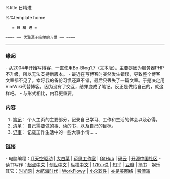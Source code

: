 %title 日精进

%%template home

    = 日 精 进 =

 ==== —— 优雅源于简单的习惯 —— ====

-----
=== 缘起 ===

- 从2004年开始写博客，一直使用Bo-Blog1.7（文本版）。主要是因为服务器PHP不升级，所以无法支持新版本。
- 最近在写博客时突然发生错误，导致整个博客文章都不见了。幸好我的备份习惯还算不错，最后只丢失了一篇文章。于是决定用VimWiki代替博客。因为没有了交互，结果变成了笔记。反正是做给自己的，就这样吧。
- 与形式相比，内容更重要。

=== 内容 ===

# [[note|笔记]]： 个人主页的主要部分，记录自己学习、工作和生活的体会以及心得。
# [[todo|清单]]： 自己需要做的事、读的书，以及自己的目标。
# [[diary|记事]]： 记载工作生活中的一些大事小情……

=== 链接 ===

- 电脑编程：[https://www.itiankong.com IT天空驱动] | [http://www.winbaicai.com 大白菜] |  [http://www.maxdos.net/forum.php 迈思工作室] |  [https://github.com GitHub] | [https://git.oschina.net/ 码云] | [http://www.oschina.net/ 开源中国社区]
- 读书写作：[http://www.qidian.com/ 起点中文] | [http://chuangshi.qq.com/ 创世中文] | [http://www.zongheng.com/ 纵横中文] |  [http://www.17k.com/ 17K小说] |  [http://www.zhihu.com/ 知乎] |  [http://www.douban.com 豆瓣] |  [http://www.jianshu.com 简书] 
- 娱乐其它：[http://www.mtime.com/ 时光网] |  [http://www.dahanghaiol.com/ 大航海时代]  |  [http://workflowy.com WorkFlowy] |  [http://www.appinn.com/ 小众软件] |  [http://www.yishimei.cn/network/319.html 亦是美网络] |  [http://www.shaoit.com/emeditor.html 殁漂遥]

